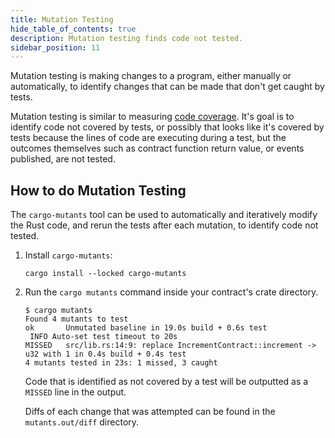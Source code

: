 ```yaml
---
title: Mutation Testing
hide_table_of_contents: true
description: Mutation testing finds code not tested.
sidebar_position: 11
---
```


Mutation testing is making changes to a program, either manually or automatically, to identify changes that can be made that don't get caught by tests.

Mutation testing is similar to measuring [code coverage]. It's goal is to identify code not covered by tests, or possibly that looks like it's covered by tests because the lines of code are executing during a test, but the outcomes themselves such as contract function return value, or events published, are not tested.

## How to do Mutation Testing

The `cargo-mutants` tool can be used to automatically and iteratively modify the Rust code, and rerun the tests after each mutation, to identify code not tested.

1. Install `cargo-mutants`:

   ```shell
   cargo install --locked cargo-mutants
   ```

2. Run the `cargo mutants` command inside your contract's crate directory.

   ```shell
   $ cargo mutants
   Found 4 mutants to test
   ok       Unmutated baseline in 19.0s build + 0.6s test
    INFO Auto-set test timeout to 20s
   MISSED   src/lib.rs:14:9: replace IncrementContract::increment -> u32 with 1 in 0.4s build + 0.4s test
   4 mutants tested in 23s: 1 missed, 3 caught
   ```

   Code that is identified as not covered by a test will be outputted as a `MISSED` line in the output.

   Diffs of each change that was attempted can be found in the `mutants.out/diff` directory.

[code coverage]: code-coverage.mdx

